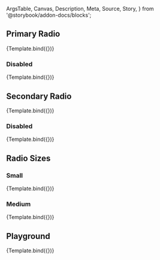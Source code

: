 <!-- @prettier -->

  ArgsTable,
  Canvas,
  Description,
  Meta,
  Source,
  Story,
} from '@storybook/addon-docs/blocks';


<Meta argTypes={argTypes} component={Radio} title="Atoms/Radio" />

<Description of={Radio} />

## Primary Radio

<Canvas>
  <Story
    args={{
      color: 'primary',
      value: 'value',
    }}
    name="Primary"
  >
    {Template.bind({})}
  </Story>
</Canvas>

### Disabled

<Canvas>
  <Story
    args={{
      color: 'primary',
      disabled: true,
      value: 'value',
    }}
    name="Primary: Disabled"
  >
    {Template.bind({})}
  </Story>
</Canvas>

## Secondary Radio

<Canvas>
  <Story
    args={{
      color: 'secondary',
      value: 'value',
    }}
    name="Secondary"
  >
    {Template.bind({})}
  </Story>
</Canvas>

### Disabled

<Canvas>
  <Story
    args={{
      color: 'secondary',
      disabled: true,
      value: 'value',
    }}
    name="Secondary: Disabled"
  >
    {Template.bind({})}
  </Story>
</Canvas>

## Radio Sizes

### Small

<Canvas>
  <Story
    args={{
      color: 'primary',
      size: 'small',
      value: 'value',
    }}
    name="Size: Small"
  >
    {Template.bind({})}
  </Story>
</Canvas>

### Medium

<Canvas>
  <Story
    args={{
      size: 'medium',
      value: 'value',
    }}
    name="Size: Medium"
  >
    {Template.bind({})}
  </Story>
</Canvas>

## Playground

<Canvas isColumn>
  <Source language="jsx" story="Playground" />
  <Story
    args={{
      checked: true,
      color: 'primary',
      disabled: false,
      size: 'medium',
      value: 'value',
    }}
    name="Playground"
  >
    {Template.bind({})}
  </Story>
  <ArgsTable story="Playground" />
</Canvas>
